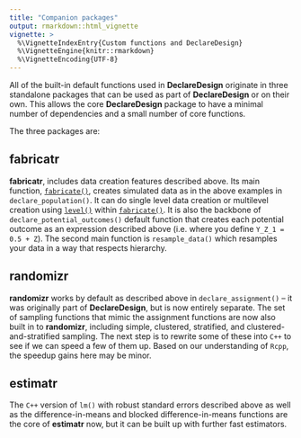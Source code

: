 ```yaml
---
title: "Companion packages"
output: rmarkdown::html_vignette
vignette: >
  %\VignetteIndexEntry{Custom functions and DeclareDesign}
  %\VignetteEngine{knitr::rmarkdown}
  %\VignetteEncoding{UTF-8}
---
```


All of the built-in default functions used in **DeclareDesign** originate in three standalone packages that can be used as part of **DeclareDesign** or on their own. This allows the core **DeclareDesign** package to have a minimal number of dependencies and a small number of core functions.

The three packages are:

## **fabricatr**

**fabricatr**, includes data creation features described above. Its main function, [`fabricate()`](http://fabricatr.declaredesign.org/reference/fabricate.html), creates simulated data as in the above examples in `declare_population()`. It can do single level data creation or multilevel creation using [`level()`](http://fabricatr.declaredesign.org/reference/level.html) within [`fabricate()`](http://fabricatr.declaredesign.org/reference/fabricate.html). It is also the backbone of `declare_potential_outcomes()` default function that creates each potential outcome as an expression described above (i.e. where you define `Y_Z_1 = 0.5 + Z`). The second main function is `resample_data()` which resamples your data in a way that respects hierarchy. 

## **randomizr**

**randomizr** works by default as described above in `declare_assignment()` -- it was originally part of **DeclareDesign**, but is now entirely separate. The set of sampling functions that mimic the assignment functions are now also built in to **randomizr**, including simple, clustered, stratified, and clustered-and-stratified sampling. The next step is to rewrite some of these into `C++` to see if we can speed a few of them up. Based on our understanding of `Rcpp`, the speedup gains here may be minor.

## **estimatr**

The `C++` version of `lm()` with robust standard errors described above as well as the difference-in-means and blocked difference-in-means functions are the core of **estimatr** now, but it can be built up with further fast estimators.
